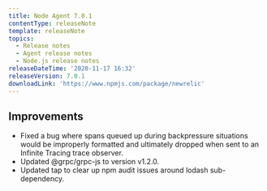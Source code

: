 ```yaml
---
title: Node Agent 7.0.1
contentType: releaseNote
template: releaseNote
topics:
  - Release notes
  - Agent release notes
  - Node.js release notes
releaseDateTime: '2020-11-17 16:32'
releaseVersion: 7.0.1
downloadLink: 'https://www.npmjs.com/package/newrelic'
---
```


## Improvements

* Fixed a bug where spans queued up during backpressure situations would be improperly formatted and ultimately dropped when sent to an Infinite Tracing trace observer.
* Updated @grpc/grpc-js to version v1.2.0.
* Updated tap to clear up npm audit issues around lodash sub-dependency.
